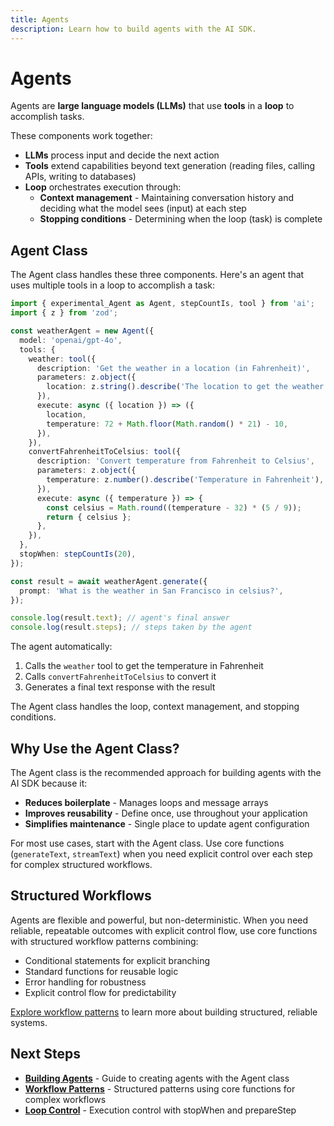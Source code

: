 ```yaml
---
title: Agents
description: Learn how to build agents with the AI SDK.
---
```


# Agents

Agents are **large language models (LLMs)** that use **tools** in a **loop** to accomplish tasks.

These components work together:

- **LLMs** process input and decide the next action
- **Tools** extend capabilities beyond text generation (reading files, calling APIs, writing to databases)
- **Loop** orchestrates execution through:
  - **Context management** - Maintaining conversation history and deciding what the model sees (input) at each step
  - **Stopping conditions** - Determining when the loop (task) is complete

## Agent Class

The Agent class handles these three components. Here's an agent that uses multiple tools in a loop to accomplish a task:

```ts
import { experimental_Agent as Agent, stepCountIs, tool } from 'ai';
import { z } from 'zod';

const weatherAgent = new Agent({
  model: 'openai/gpt-4o',
  tools: {
    weather: tool({
      description: 'Get the weather in a location (in Fahrenheit)',
      parameters: z.object({
        location: z.string().describe('The location to get the weather for'),
      }),
      execute: async ({ location }) => ({
        location,
        temperature: 72 + Math.floor(Math.random() * 21) - 10,
      }),
    }),
    convertFahrenheitToCelsius: tool({
      description: 'Convert temperature from Fahrenheit to Celsius',
      parameters: z.object({
        temperature: z.number().describe('Temperature in Fahrenheit'),
      }),
      execute: async ({ temperature }) => {
        const celsius = Math.round((temperature - 32) * (5 / 9));
        return { celsius };
      },
    }),
  },
  stopWhen: stepCountIs(20),
});

const result = await weatherAgent.generate({
  prompt: 'What is the weather in San Francisco in celsius?',
});

console.log(result.text); // agent's final answer
console.log(result.steps); // steps taken by the agent
```

The agent automatically:

1. Calls the `weather` tool to get the temperature in Fahrenheit
2. Calls `convertFahrenheitToCelsius` to convert it
3. Generates a final text response with the result

The Agent class handles the loop, context management, and stopping conditions.

## Why Use the Agent Class?

The Agent class is the recommended approach for building agents with the AI SDK because it:

- **Reduces boilerplate** - Manages loops and message arrays
- **Improves reusability** - Define once, use throughout your application
- **Simplifies maintenance** - Single place to update agent configuration

For most use cases, start with the Agent class. Use core functions (`generateText`, `streamText`) when you need explicit control over each step for complex structured workflows.

## Structured Workflows

Agents are flexible and powerful, but non-deterministic. When you need reliable, repeatable outcomes with explicit control flow, use core functions with structured workflow patterns combining:

- Conditional statements for explicit branching
- Standard functions for reusable logic
- Error handling for robustness
- Explicit control flow for predictability

[Explore workflow patterns](/docs/agents/workflows) to learn more about building structured, reliable systems.

## Next Steps

- **[Building Agents](/docs/agents/building-agents)** - Guide to creating agents with the Agent class
- **[Workflow Patterns](/docs/agents/workflows)** - Structured patterns using core functions for complex workflows
- **[Loop Control](/docs/agents/loop-control)** - Execution control with stopWhen and prepareStep
